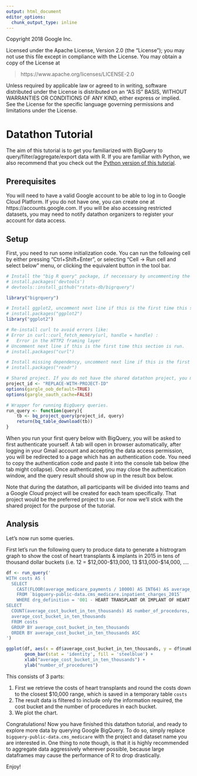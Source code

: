 ```yaml
---
output: html_document
editor_options:
  chunk_output_type: inline
---
```

Copyright 2018 Google Inc.

Licensed under the Apache License, Version 2.0 (the "License");
you may not use this file except in compliance with the License.
You may obtain a copy of the License at

> https://www.apache.org/licenses/LICENSE-2.0

Unless required by applicable law or agreed to in writing, software
distributed under the License is distributed on an "AS IS" BASIS,
WITHOUT WARRANTIES OR CONDITIONS OF ANY KIND, either express or implied.
See the License for the specific language governing permissions and
limitations under the License.

# Datathon Tutorial

The aim of this tutorial is to get you familiarized with BigQuery to query/filter/aggregate/export data with R. If you are familiar with Python, we also recommend that you check out the [Python version of this tutorial](bigquery_colab.ipynb).

## Prerequisites

You will need to have a valid Google account to be able to log in to Google Cloud Platform. If you do not have one, you can create one at https://accounts.google.com. If you will be also accessing restricted datasets, you may need to notify datathon organizers to register your account for data access.

## Setup

First, you need to run some initialization code. You can run the following cell by either pressing "Ctrl+Shift+Enter", or selecting "Cell -> Run cell and select below" menu, or clicking the equivalent button in the tool bar.

```r
# Install the "big R query" package, if neccessary by uncommenting the following two lines:
# install.packages('devtools')
# devtools::install_github("rstats-db/bigrquery")

library("bigrquery")

# Install ggplot2, uncomment next line if this is the first time this section is run.
# install.packages("ggplot2")
library("ggplot2")

# Re-install curl to avoid errors like:
# Error in curl::curl_fetch_memory(url, handle = handle) :
#   Error in the HTTP2 framing layer
# Uncomment next line if this is the first time this section is run.
# install.packages("curl")

# Install missing dependency, uncomment next line if this is the first time this section is run.
# install.packages("readr")

# Shared project. If you do not have the shared datathon project, you may use your own GCP project.
project_id <- "REPLACE-WITH-PROJECT-ID"
options(gargle_oob_default=TRUE)
options(gargle_oauth_cache=FALSE)

# Wrapper for running BigQuery queries.
run_query <- function(query){
    tb <- bq_project_query(project_id, query)
    return(bq_table_download(tb))
}
```

When you run your first query below with BigQuery, you will be asked to first authenticate yourself. A tab will open in browser automatically, after logging in your Gmail account and accepting the data access permission, you will be redirected to a page which has an authentication code. You need to copy the authentication code and paste it into the console tab below (the tab might collapse). Once authenticated, you may close the authentication window, and the query result should show up in the result box below.

Note that during the datathon, all participants will be divided into teams and a Google Cloud project will be created for each team specifically. That project would be the preferred project to use. For now we'll stick with the shared project for the purpose of the tutorial.

## Analysis

Let's now run some queries.

First let's run the following query to produce data to generate a histrogram graph to show the cost of heart transplants & implants in 2015 in tens of thousand dollar buckets (i.e. 12 = $12,000-$13,000, 13 $13,000-$14,000, ....

```r
df <- run_query('
WITH costs AS (
  SELECT
    CAST(FLOOR(average_medicare_payments / 10000) AS INT64) AS average_cost_bucket_in_ten_thousands
    FROM `bigquery-public-data.cms_medicare.inpatient_charges_2015`
    WHERE drg_definition = '001 - HEART TRANSPLANT OR IMPLANT OF HEART ASSIST SYSTEM W MCC')
SELECT
  COUNT(average_cost_bucket_in_ten_thousands) AS number_of_procedures,
  average_cost_bucket_in_ten_thousands
  FROM costs
  GROUP BY average_cost_bucket_in_ten_thousands
  ORDER BY average_cost_bucket_in_ten_thousands ASC
')

ggplot(df, aes(x = df$average_cost_bucket_in_ten_thousands, y = df$number_of_procedures)) +
       geom_bar(stat = 'identity', fill = 'steelblue') +
       xlab("average_cost_bucket_in_ten_thousands") +
       ylab("number_of_procedures")
```

This consists of 3 parts:


1.   First we retrieve the costs of heart transplants and round the costs down to the closest $10,000 range, which is saved in a temporary table `costs`
2.   The result data is filtered to include only the information required, the cost bucket and the number of procedures in each bucket.
3.   We plot the chart.

Congratulations! Now you have finished this datathon tutorial, and ready to explore more data by querying Google BigQuery. To do so, simply replace `bigquery-public-data.cms_medicare` with the project and dataset name you are interested in. One thing to note though, is that it is highly recommended to aggregate data aggressively wherever possible, because large dataframes may cause the performance of R to drop drastically.

Enjoy!
